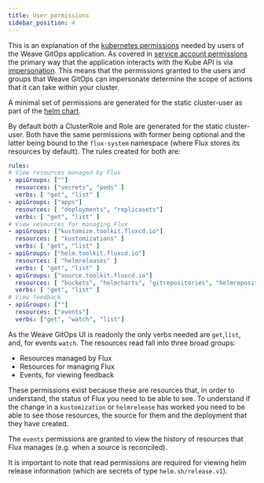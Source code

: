 ```yaml
---
title: User permissions
sidebar_position: 4
---
```


This is an explanation of the [kubernetes permissions](https://kubernetes.io/docs/reference/access-authn-authz/rbac/)
needed by users of the Weave GitOps application. As covered in
[service account permissions](docs/configuration/service-account-permissions)
the primary way that the application interacts with the Kube API is via [impersonation](https://kubernetes.io/docs/reference/access-authn-authz/authentication/#user-impersonation).
This means that the permissions granted to the users and groups that Weave GitOps
can impersonate determine the scope of actions that it can take within your cluster.

A minimal set of permissions are generated for the static cluster-user as part
of the [helm chart](https://github.com/weaveworks/weave-gitops/tree/main/charts/gitops-server/templates/admin-user-roles.yaml).

By default both a ClusterRole and Role are generated for the static cluster-user.
Both have the same permissions with former being optional and the latter being
bound to the `flux-system` namespace (where Flux stores its resources by default).
The rules created for both are:
```yaml
rules:
# View resources managed by Flux
- apiGroups: [""]
  resources: ["secrets", "pods" ]
  verbs: [ "get", "list" ]
- apiGroups: ["apps"]
  resources: [ "deployments", "replicasets"]
  verbs: [ "get", "list" ]
# View resources for managing Flux
- apiGroups: ["kustomize.toolkit.fluxcd.io"]
  resources: [ "kustomizations" ]
  verbs: [ "get", "list" ]
- apiGroups: ["helm.toolkit.fluxcd.io"]
  resources: [ "helmreleases" ]
  verbs: [ "get", "list" ]
- apiGroups: ["source.toolkit.fluxcd.io"]
  resources: [ "buckets", "helmcharts", "gitrepositories", "helmrepositories" ]
  verbs: [ "get", "list" ]
# View feedback
- apiGroups: [""]
  resources: ["events"]
  verbs: ["get", "watch", "list"]
```

As the Weave GitOps UI is readonly the only verbs needed are `get`,`list`, and,
for events `watch`. The resources read fall into three broad groups:
* Resources managed by Flux
* Resources for managing Flux
* Events, for viewing feedback

These permissions exist because these are resources that, in order to understand,
the status of Flux you need to be able to see. To understand if the change in
a `kustomization` or `helmrelease` has worked you need to be able to see those
resources, the source for them and the deployment that they have created.

The `events` permissions are granted to view the history of resources that Flux
manages (e.g. when a source is reconciled).

It is important to note that read permissions are required for viewing helm release
information (which are secrets of type `helm.sh/release.v1`). 
